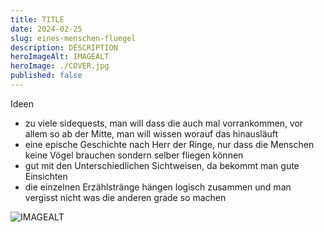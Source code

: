 ```yaml
---
title: TITLE
date: 2024-02-25
slug: eines-menschen-fluegel
description: DESCRIPTION
heroImageAlt: IMAGEALT
heroImage: ./COVER.jpg
published: false
---
```


Ideen
- zu viele sidequests, man will dass die auch mal vorrankommen, vor allem so ab der Mitte, man will wissen worauf das hinausläuft
- eine epische Geschichte nach Herr der Ringe, nur dass die Menschen keine Vögel brauchen sondern selber fliegen können
- gut mit den Unterschiedlichen Sichtweisen, da bekommt man gute Einsichten
- die einzelnen Erzählstränge hängen logisch zusammen und man vergisst nicht was die anderen grade so machen

<BookSlide
    bookTitle="TITLE"
    bookAuthor="AUTHOR"
    bookLink="https://brall.se"
    isbn=""
/>

![IMAGEALT](./IMAGE.jpg)

